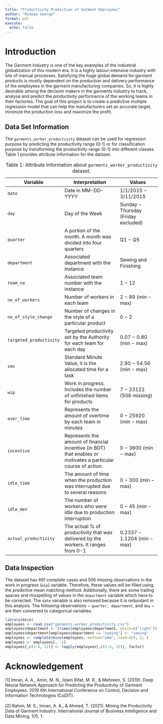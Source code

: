---
title: "Productivity Prediction of Garment Employees"
author: "Midega George"
format: pdf
execute:
  echo: false
---

# Introduction

The Garment Industry is one of the key examples of the industrial globalization of this modern era. It is a highly labour-intensive industry with lots of manual processes. Satisfying the huge global demand for garment products is mostly dependent on the production and delivery performance of the employees in the garment manufacturing companies. So, it is highly desirable among the decision makers in the garments industry to track, analyse and predict the productivity performance of the working teams in their factories. The goal of this project is to create a predictive multiple regression model that can help the manufacturers set an accurate target, minimize the production loss and maximize the profit.

## Data Set Information

The `garments_worker_productivity` dataset can be used for regression purpose by predicting the productivity range (0-1) or for classification purpose by transforming the productivity range (0-1) into different classes. Table 1 provides attribute information for the dataset.

| **Variable**            | **Interpretation**                                                                                             | **Values**                            |
|-------------------|-------------------------------|----------------------|
| `date`                  | Date in MM-DD-YYYY                                                                                             | 1/1/2015 $-$ 3/11/2015                |
| `day`                   | Day of the Week                                                                                                | Sunday $-$ Thursday (Friday excluded) |
| `quarter`               | A portion of the month. A month was divided into four quarters                                                 | Q1 $-$ Q5                             |
| `department`            | Associated department with the instance                                                                        | Sewing and Finishing                  |
| `team_no`               | Associated team number with the instance                                                                       | 1 $-$ 12                              |
| `no_of_workers`         | Number of workers in each team                                                                                 | 2 $-$ 89 (min $-$ max)                |
| `no_of_style_change`    | Number of changes in the style of a particular product                                                         | 0 $-$ 2                               |
| `targeted_productivity` | Targeted productivity set by the Authority for each team for each day                                          | 0.07 $-$ 0.80 (min $-$ max)           |
| `smv`                   | Standard Minute Value, it is the allocated time for a task                                                     | 2.90 $-$ 54.56 (min $-$ max)          |
| `wip`                   | Work in progress. Includes the number of unfinished items for products                                         | 7 $-$ 23122 (506 missing)             |
| `over_time`             | Represents the amount of overtime by each team in minutes                                                      | 0 $-$ 25920 (min $-$ max)             |
| `incentive`             | Represents the amount of financial incentive (in BDT) that enables or motivates a particular course of action. | 0 $-$ 3600 (min $-$ max)              |
| `idle_time`             | The amount of time when the production was interrupted due to several reasons                                  | 0 $-$ 300 (min $-$ max)               |
| `idle_men`              | The number of workers who were idle due to production interruption                                             | 0 $-$ 45 (min $-$ max)                |
| `actual_productivity`   | The actual % of productivity that was delivered by the workers. It ranges from 0-1                             | 0.2337 $-$ 1.1204 (min $-$ max)       |

: Table 1: Attribute Information about `garments_worker_productivity` dataset.

## Data Inspection

The dataset has 691 complete cases and 506 missing observations in the work in progress (`wip`) variable. Therefore, these values will be filled using the predictive mean matching method. Additionally, there are some trailing spaces and misspelling of values in the `department` variable which have to be corrected. The `date` variable is also removed because it is redundant in this analysis. The following observations $-$ `quarter, department`, and `day` $-$ are then converted to categorical variables.

```{r, message=FALSE, eval=FALSE}
library(mice)
employees <- read.csv("garments_worker_productivity.csv")
employees$department <- trimws(employees$department, which=c("right"))
employees$department[employees$department == "sweing"] <- "sewing"
employees <- complete(mice(employees, method="pmm", seed=42), 2, )
employees <- employees[, -1]
employees[,c(1:4, 12)] <- lapply(employees[,c(1:4, 12)], factor)
```

# Acknowledgement

\[1\] Imran, A. A., Amin, M. N., Islam Rifat, M. R., & Mehreen, S. (2019). Deep Neural Network Approach for Predicting the Productivity of Garment Employees. 2019 6th International Conference on Control, Decision and Information Technologies (CoDIT).\
\
\[2\] Rahim, M. S., Imran, A. A., & Ahmed, T. (2021). Mining the Productivity Data of Garment Industry. International Journal of Business Intelligence and Data Mining, 1(1), 1.
